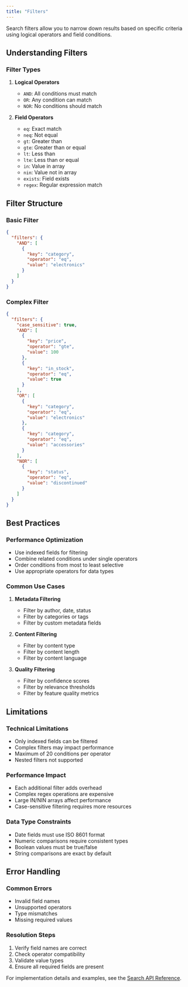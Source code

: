 ```yaml
---
title: "Filters"
---
```


Search filters allow you to narrow down results based on specific criteria using logical operators and field conditions.

## Understanding Filters

### Filter Types

1. **Logical Operators**

   - `AND`: All conditions must match
   - `OR`: Any condition can match
   - `NOR`: No conditions should match

2. **Field Operators**
   - `eq`: Exact match
   - `neq`: Not equal
   - `gt`: Greater than
   - `gte`: Greater than or equal
   - `lt`: Less than
   - `lte`: Less than or equal
   - `in`: Value in array
   - `nin`: Value not in array
   - `exists`: Field exists
   - `regex`: Regular expression match

## Filter Structure

### Basic Filter

```json
{
  "filters": {
    "AND": [
      {
        "key": "category",
        "operator": "eq",
        "value": "electronics"
      }
    ]
  }
}
```

### Complex Filter

```json
{
  "filters": {
    "case_sensitive": true,
    "AND": [
      {
        "key": "price",
        "operator": "gte",
        "value": 100
      },
      {
        "key": "in_stock",
        "operator": "eq",
        "value": true
      }
    ],
    "OR": [
      {
        "key": "category",
        "operator": "eq",
        "value": "electronics"
      },
      {
        "key": "category",
        "operator": "eq",
        "value": "accessories"
      }
    ],
    "NOR": [
      {
        "key": "status",
        "operator": "eq",
        "value": "discontinued"
      }
    ]
  }
}
```

## Best Practices

### Performance Optimization

- Use indexed fields for filtering
- Combine related conditions under single operators
- Order conditions from most to least selective
- Use appropriate operators for data types

### Common Use Cases

1. **Metadata Filtering**

   - Filter by author, date, status
   - Filter by categories or tags
   - Filter by custom metadata fields

2. **Content Filtering**

   - Filter by content type
   - Filter by content length
   - Filter by content language

3. **Quality Filtering**
   - Filter by confidence scores
   - Filter by relevance thresholds
   - Filter by feature quality metrics

## Limitations

### Technical Limitations

- Only indexed fields can be filtered
- Complex filters may impact performance
- Maximum of 20 conditions per operator
- Nested filters not supported

### Performance Impact

- Each additional filter adds overhead
- Complex regex operations are expensive
- Large IN/NIN arrays affect performance
- Case-sensitive filtering requires more resources

### Data Type Constraints

- Date fields must use ISO 8601 format
- Numeric comparisons require consistent types
- Boolean values must be true/false
- String comparisons are exact by default

## Error Handling

### Common Errors

- Invalid field names
- Unsupported operators
- Type mismatches
- Missing required values

### Resolution Steps

1. Verify field names are correct
2. Check operator compatibility
3. Validate value types
4. Ensure all required fields are present

For implementation details and examples, see the [Search API Reference](/api-reference/search/overview).
